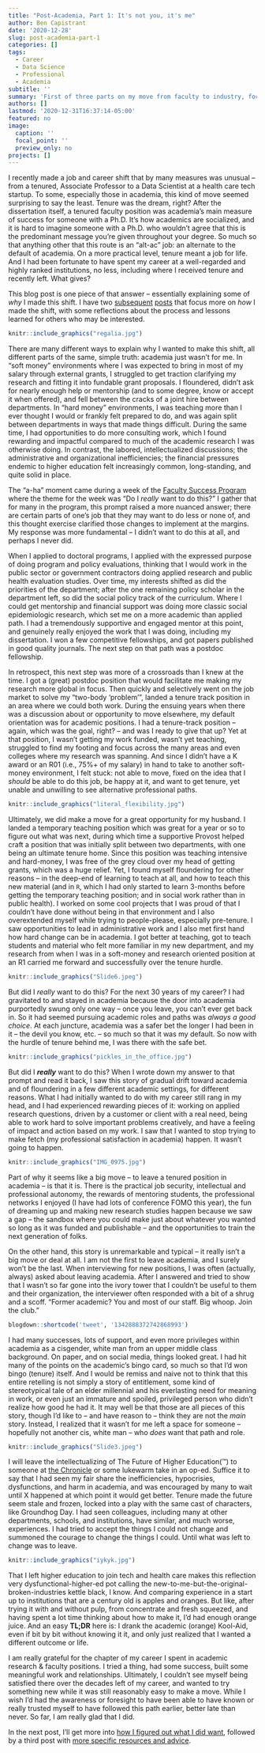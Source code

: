 ```yaml
---
title: "Post-Academia, Part 1: It's not you, it's me"
author: Ben Capistrant
date: '2020-12-28'
slug: post-academia-part-1
categories: []
tags:
  - Career
  - Data Science
  - Professional
  - Academia
subtitle: ''
summary: 'First of three parts on my move from faculty to industry, focused mostly on how I realized I wanted to make the move.'
authors: []
lastmod: '2020-12-31T16:37:14-05:00'
featured: no
image:
  caption: ''
  focal_point: ''
  preview_only: no
projects: []
---
```


I recently made a job and career shift that by many measures was unusual -- from a tenured, Associate Professor to a Data Scientist at a health care tech startup. To some, especially those in academia, this kind of move seemed surprising to say the least. Tenure was the dream, right? After the dissertation itself, a tenured faculty position was academia’s main measure of success for someone with a Ph.D. It’s how academics are socialized, and it is hard to imagine someone with a Ph.D. who wouldn’t agree that this is the predominant message you’re given throughout your degree. So much so that anything other that this route is an “alt-ac” job: an alternate to the default of academia. On a more practical level, tenure meant a job for life. And I had been fortunate to have spent my career at a well-regarded and highly ranked institutions, no less, including where I received tenure and recently left. What gives?

This blog post is one piece of that answer -- essentially explaining some of _why_ I made this shift. I have two [subsequent](../2020-12-28-post-academia-part-2/) [posts]((../2020-12-31-post-academia-part-3/)) that focus more on _how_ I made the shift, with some reflections about the process and lessons learned for others who may be interested.

```r
knitr::include_graphics("regalia.jpg")
```

There are many different ways to explain why I wanted to make this shift, all different parts of the same, simple truth: academia just wasn’t for me. In “soft money” environments where I was expected to bring in most of my salary through external grants, I struggled to get traction clarifying my research and fitting it into fundable grant proposals. I floundered, didn’t ask for nearly enough help or mentorship (and to some degree, know or accept it when offered), and fell between the cracks of a joint hire between departments. In “hard money” environments, I was teaching more than I ever thought I would or frankly felt prepared to do, and was again split between departments in ways that made things difficult. During the same time, I had opportunities to do more consulting work, which I found rewarding and impactful compared to much of the academic research I was otherwise doing. In contrast, the labored, intellectualized discussions; the administrative and organizational inefficiencies; the financial pressures endemic to higher education felt increasingly common, long-standing, and quite solid in place.

The “a-ha” moment came during a week of the [Faculty Success Program](https://www.facultydiversity.org/fsp-bootcamp) where the theme for the week was “Do I _really_ want to do this?” I gather that for many in the program, this prompt raised a more nuanced answer; there are certain parts of one’s job that they may want to do less or none of, and this thought exercise clarified those changes to implement at the margins. My response was more fundamental -- I didn’t want to do this at all, and perhaps I never did.

When I applied to doctoral programs, I applied with the expressed purpose of doing program and policy evaluations, thinking that I would work in the public sector or government contractors doing applied research and public health evaluation studies. Over time, my interests shifted as did the priorities of the department; after the one remaining policy scholar in the department left, so did the social policy track of the curriculum.  Where I could get mentorship and financial support was doing more classic social epidemiologic research, which set me on a more academic than applied path. I had a tremendously supportive and engaged mentor at this point, and genuinely really enjoyed the work that I was doing, including my dissertation. I won a few competitive fellowships, and got papers published in good quality journals. The next step on that path was a postdoc fellowship.

In retrospect, this next step was more of a crossroads than I knew at the time. I got a (great) postdoc position that would facilitate me making my research more global in focus.  Then quickly and selectively went on the job market to solve my “two-body ‘problem’”, landed a tenure track position in an area where we could both work. During the ensuing years when there was a discussion about or opportunity to move elsewhere, my default orientation was for academic positions. I had a tenure-track position -- again, which was the goal, right? -- and was I ready to give that up? Yet at that position, I wasn’t getting my work funded, wasn’t yet teaching, struggled to find my footing and focus across the many areas and even colleges where my research was spanning. And since I didn’t have a K award or an R01 (i.e., 75%+ of my salary) in hand to take to another soft-money environment, I felt stuck: not able to move, fixed on the idea that I _should_ be able to do this job, be happy at it, and want to get tenure, yet unable and unwilling to see alternative professional paths.


```r
knitr::include_graphics("literal_flexibility.jpg")
```

Ultimately, we did make a move for a great opportunity for my husband. I landed a temporary teaching position which was great for a year or so to figure out what was next, during which time a supportive Provost helped craft a position that was initially split between two departments, with one being an ultimate tenure home. Since this position was teaching intensive and hard-money, I was free of the grey cloud over my head of getting grants, which was a huge relief. Yet, I found myself floundering for other reasons -- in the deep-end of learning to teach at all, and how to teach this new material (and in `R`, which I had only started to learn 3-months before getting the temporary teaching position; and in social work rather than in public health). I worked on some cool projects that I was proud of that I couldn’t have done without being in that environment and I also overextended myself while trying to people-please, especially pre-tenure. I saw opportunities to lead in administrative work and I also met first hand how hard change can be in academia. I got better at teaching, got to teach students and material who felt more familiar in my new department, and my research from when I was in a soft-money and research oriented position at an R1 carried me forward and successfully over the tenure hurdle.

```r
knitr::include_graphics("Slide6.jpeg")
```


But did I _really_ want to do this? For the next 30 years of my career? I had gravitated to and stayed in academia because the door into academia purportedly swung only one way -- once you leave, you can’t ever get back in. So it had seemed pursuing academic roles and paths was _always a good choice_. At each juncture, academia was a safer bet the longer I had been in it -- the devil you know, etc. -- so much so that it was my default. So now with the hurdle of tenure behind me, I was there with the safe bet.

```r
knitr::include_graphics("pickles_in_the_office.jpg")
```

But did I **_really_** want to do this? When I wrote down my answer to that prompt and read it back, I saw this story of gradual drift toward academia and of floundering in a few different academic settings, for different reasons. What I had initially wanted to do with my career still rang in my head, and I had experienced rewarding pieces of it: working on applied research questions, driven by a customer or client with a real need, being able to work hard to solve important problems creatively, and have a feeling of impact and action based on my work. I saw that I wanted to stop trying to make fetch (my professional satisfaction in academia) happen. It wasn’t going to happen.

```r
knitr::include_graphics("IMG_0975.jpg")
```

Part of why it seems like a big move -- to leave a tenured position in academia -- is that it is. There is the practical job security, intellectual and professional autonomy, the rewards of mentoring students, the professional networks I enjoyed (I have had lots of conference FOMO this year), the fun of dreaming up and making new research studies happen because we saw a gap -- the sandbox where you could make just about whatever you wanted so long as it was funded and publishable -- and the opportunities to train the next generation of folks.

On the other hand, this story is unremarkable and typical -- it really isn’t a big move or deal at all. I am not the first to leave academia, and I surely won’t be the last. When interviewing for new positions, I was often (actually, always) asked about leaving academia. After I answered and tried to show that I wasn’t so far gone into the ivory tower that I couldn’t be useful to them and their organization, the interviewer often responded with a bit of a shrug and a scoff. “Former academic? You and most of our staff. Big whoop. Join the club.”

```r
blogdown::shortcode('tweet', '1342888372742868993')
```

I had many successes, lots of support, and even more privileges within academia as a cisgender, white man from an upper middle class background. On paper, and on social media, things looked great. I had hit many of the points on the academic’s bingo card, so much so that I’d won bingo (tenure) itself. And I would be remiss and naive not to think that this entire retelling is not simply a story of entitlement, some kind of stereotypical tale of an elder millennial and his everlasting need for meaning in work, or even just an immature and spoiled, privileged person who didn’t realize how good he had it. It may well be that those are all pieces of this story, though I’d like to -- and have reason to -- think they are not the _main_ story. Instead, I realized that it wasn’t for me left a space for someone -- hopefully not another cis, white man -- who _does_ want that path and role.

```r
knitr::include_graphics("Slide3.jpeg")
```

I will leave the intellectualizing of The Future of Higher Education(™) to someone at [the Chronicle](http://www.chronicle.com) or some lukewarm take in an op-ed. Suffice it to say that I had seen my fair share the inefficiencies, hypocrisies, dysfunctions, and harm in academia, and was encouraged by many to wait until X happened at which point it would get better. Tenure made the future seem stale and frozen, locked into a play with the same cast of characters, like Groundhog Day. I had seen colleagues, including many at other departments, schools, and institutions, have similar, and much worse, experiences. I had tried to accept the things I could not change and summoned the courage to change the things I could. Until what was left to change was to leave.

```r
knitr::include_graphics("iykyk.jpg")
```

That I left higher education to join tech and health care makes this reflection very dysfunctional-higher-ed pot calling the new-to-me-but-the-original-broken-industries kettle black, I know. And comparing experience in a start up to institutions that are a century old is apples and oranges. But like, after trying it with and without pulp, from concentrate and fresh squeezed, and having spent a lot time thinking about how to make it, I’d had enough orange juice. And an easy __TL;DR__ here is: I drank the academic (orange) Kool-Aid, even if bit by bit without knowing it it, and only just realized that I wanted a different outcome or life.

I am really grateful for the chapter of my career I spent in academic research & faculty positions. I tried a thing, had some success, built some meaningful work and relationships. Ultimately, I couldn’t see myself being satisfied there over the decades left of my career, and wanted to try something new while it was still reasonably easy to make a move. While I wish I’d had the awareness or foresight to have been able to have known or really trusted myself to have followed this path earlier, better late than never. So far, I am really glad that I did.

In the next post, I'll get more into [how I figured out what I did want](../post-academia-part-2/), followed by a third post with [more specific resources and advice](../post-academia-part-3/).

